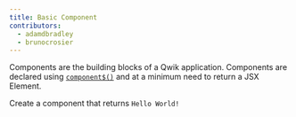 ```yaml
---
title: Basic Component
contributors:
  - adamdbradley
  - brunocrosier
---
```


Components are the building blocks of a Qwik application. Components are declared using [`component$()`](/docs/components/overview/index.mdx#component) and at a minimum need to return a JSX Element.

Create a component that returns `Hello World!`
